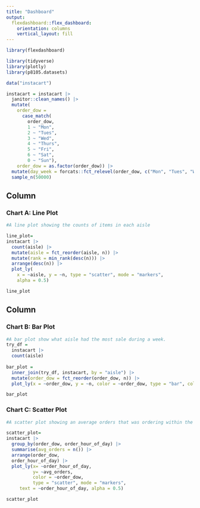 ```yaml
---
title: "Dashboard"
output: 
  flexdashboard::flex_dashboard:
    orientation: columns
    vertical_layout: fill
---
```


```r
library(flexdashboard)

library(tidyverse)
library(plotly)
library(p8105.datasets)

data("instacart")

instacart = instacart |> 
  janitor::clean_names() |> 
  mutate(
    order_dow = 
      case_match(
        order_dow, 
        1 ~ "Mon", 
        2 ~ "Tues",
        3 ~ "Wed",
        4 ~ "Thurs",
        5 ~ "Fri",
        6 ~ "Sat",
        0 ~ "Sun"),
    order_dow = as.factor(order_dow)) |> 
  mutate(day_week = forcats::fct_relevel(order_dow, c("Mon", "Tues", "Wed", "Thurs", "Fri", "Sat", "Sun"))) |> 
  sample_n(50000)
```


Column {data-width=650}
-----------------------------------------------------------------------

### Chart A: Line Plot

```r
#A line plot showing the counts of items in each aisle

line_plot= 
instacart |> 
  count(aisle) |> 
  mutate(aisle = fct_reorder(aisle, n)) |> 
  mutate(rank = min_rank(desc(n))) |> 
  arrange(desc(n)) |>
  plot_ly(
    x = ~aisle, y = ~n, type = "scatter", mode = "markers",
    alpha = 0.5)

line_plot
```

Column {data-width=350}
-----------------------------------------------------------------------

### Chart B: Bar Plot

```r
#A bar plot show what aisle had the most sale during a week.
try_df =
  instacart |> 
  count(aisle)
  
bar_plot =  
  inner_join(try_df, instacart, by = "aisle") |> 
  mutate(order_dow = fct_reorder(order_dow, n)) |> 
  plot_ly(x = ~order_dow, y = ~n, color = ~order_dow, type = "bar", colors = "viridis")  

bar_plot
```

### Chart C: Scatter Plot

```r
#A scatter plot showing an average orders that was ordering within the day. 

scatter_plot= 
instacart |> 
  group_by(order_dow, order_hour_of_day) |> 
  summarise(avg_orders = n()) |> 
  arrange(order_dow,
  order_hour_of_day) |> 
  plot_ly(x= ~order_hour_of_day,
          y= ~avg_orders,
          color = ~order_dow,
          type = "scatter", mode = "markers",
     text = ~order_hour_of_day, alpha = 0.5)

scatter_plot
```

